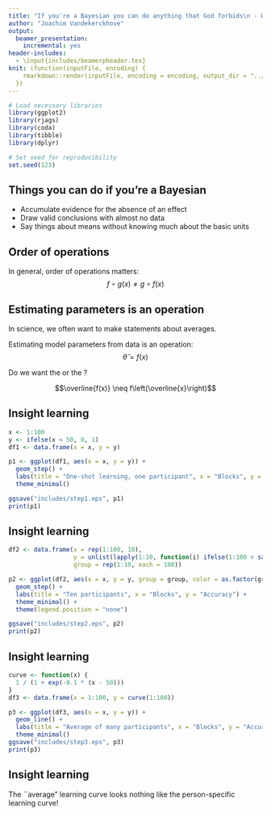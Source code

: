 ```yaml
---
title: "If you're a Bayesian you can do anything that God forbids\n - Willem Heiser"
author: "Joachim Vandekerckhove"
output:
  beamer_presentation:
    incremental: yes
header-includes:
  - \input{includes/beamerpheader.tex}
knit: (function(inputFile, encoding) {
    rmarkdown::render(inputFile, encoding = encoding, output_dir = "../pdf")
  })
---
```


```r
# Load necessary libraries
library(ggplot2)
library(rjags)
library(coda)
library(tibble)
library(dplyr)

# Set seed for reproducibility
set.seed(123)
```

## Things you can do if you're a Bayesian
  
 - Accumulate evidence for the absence of an effect
 - Draw valid conclusions with almost no data
 - Say things about means without knowing much about the basic units

## Order of operations

   In general, order of operations matters:
   $$f \circ g (x) \neq g \circ f (x)$$


## Estimating parameters is an operation

  In science, we often want to make statements about averages.\pause
  
  Estimating model parameters from data is an operation: $$\hat\theta = f(x)$$\pause
  
  Do we want the \emph{average model parameters of the data} or the \emph{model parameters of the average data}?
  
  $$\overline{f(x)} \neq f\left(\overline{x}\right)$$

## Insight learning

```r
x <- 1:100
y <- ifelse(x < 50, 0, 1)
df1 <- data.frame(x = x, y = y)

p1 <- ggplot(df1, aes(x = x, y = y)) +
  geom_step() +
  labs(title = "One-shot learning, one participant", x = "Blocks", y = "Accuracy") +
  theme_minimal()

ggsave("includes/step1.eps", p1)
print(p1)
```


## Insight learning

```r
df2 <- data.frame(x = rep(1:100, 10), 
                  y = unlist(lapply(1:10, function(i) ifelse(1:100 < sample(35:65, 1), 0, 1))), 
                  group = rep(1:10, each = 100))

p2 <- ggplot(df2, aes(x = x, y = y, group = group, color = as.factor(group))) +
  geom_step() +
  labs(title = "Ten participants", x = "Blocks", y = "Accuracy") +
  theme_minimal() +
  theme(legend.position = "none")

ggsave("includes/step2.eps", p2)
print(p2)
```


## Insight learning

```r
curve <- function(x) {
  1 / (1 + exp(-0.1 * (x - 50)))
}
df3 <- data.frame(x = 1:100, y = curve(1:100))

p3 <- ggplot(df3, aes(x = x, y = y)) +
  geom_line() +
  labs(title = "Average of many participants", x = "Blocks", y = "Accuracy") +
  theme_minimal()
ggsave("includes/step3.eps", p3)
print(p3)
```

## Insight learning
  The ``average" learning curve looks nothing like the person-specific learning curve!
  
  \centering
  \includegraphics[scale=0.5]{includes/step1.eps}
  \includegraphics[scale=0.5]{includes/step3.eps}
  
  